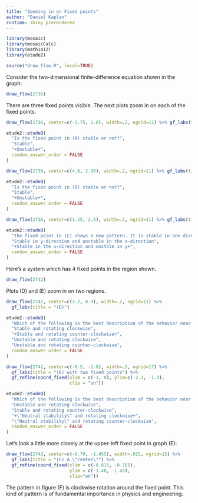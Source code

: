 ```yaml
---
title: "Zooming in on Fixed points"
author: "Daniel Kaplan"
runtime: shiny_prerendered
---
```



```r
library(mosaic)
library(mosaicCalc)
library(math141Z)
library(etude2)
```

```r
source("draw_flow.R", local=TRUE)
```

Consider the two-dimensional finite-difference equation shown in the graph:

```r
draw_flow(2736)
```

There are three fixed points visible. The next plots zoom in on each of the fixed points.

```r
draw_flow(2736, center=c(-1.75, 1.6), width=.2, ngrid=11) %>% gf_labs(title = "(A)")
```

```r
etude2::etudeQ(
  "Is the fixed point in (A) stable or not?",
  "Stable",
  "+Unstable+",
  random_answer_order = FALSE
)
```

```r
draw_flow(2736, center=c(4.6, 2.95), width=.2, ngrid=11) %>% gf_labs(title = "(B)")
```

```r
etude2::etudeQ(
  "Is the fixed point in (B) stable or not?",
  "Stable",
  "+Unstable+",
  random_answer_order = FALSE
)
```

```r
draw_flow(2736, center=c(1.25, 2.5), width=.2, ngrid=11) %>% gf_labs(title = "(C)")
```

```r
etude2::etudeQ(
  "The fixed point in (C) shows a new pattern. It is stable in one direction and unstable in another. Which of these is correct?",
  "Stable in y-direction and unstable in the x-direction",
  "+Stable in the x-direction and unstble in y+",
  random_answer_order = FALSE
)
```

Here's a system which has 4 fixed points in the region shown.

```r
draw_flow(2742)
```
Plots (D) and (E) zoom in on two regions.

```r
draw_flow(2742, center=c(3.7, 0.9), width=.2, ngrid=11) %>%
  gf_labs(title = "(D)")
```

```r
etude2::etudeQ(
  "Which of the following is the best description of the behavior near the fixed point in (D)?",
  "Stable and rotating clockwise",
  "+Stable and rotating counter-clockwise+",
  "Unstable and rotating clockwise",
  "Unstable and rotating counter-clockwise",
  random_answer_order = FALSE
)
```


```r
draw_flow(2742, center=c(-0.5, -1.8), width=.5, ngrid=17) %>%
  gf_labs(title = "(E) with two fixed points") %>%
  gf_refine(coord_fixed(xlim = c(-1, 0), ylim=c(-2.3, -1.3), 
                        clip = "on"))
```

```r
etude2::etudeQ(
  "Which of the following is the best description of the behavior near the upper left fixed point in (E)? (Neutal stability means neither stable nor unstable; the trajectory just orbits around the fixed point.)",
  "Unstable and rotating clockwise",
  "Stable and rotating counter-clockwise",
  "+\"Neutral stability\" and rotating clockwise+",
  "\"Neutral stability\" and rotating counter-clockwise",
  random_answer_order = FALSE
)
```

Let's look a little more closely at the upper-left fixed point in graph (E):

```r
draw_flow(2742, center=c(-0.79, -1.455), width=.025, ngrid=15) %>%
  gf_labs(title = "(F) A \"center\"") %>%
  gf_refine(coord_fixed(xlim = c(-0.815, -0.765), 
                        ylim = c(-1.48, -1.43),
                        clip="on"))

```

The pattern in figure (F) is clockwise rotation around the fixed point. This kind of pattern is of fundamental importance in physics and engineering.

